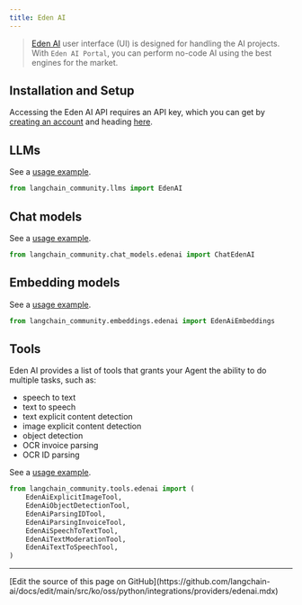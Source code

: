 ```yaml
---
title: Eden AI
---
```


>[Eden AI](https://docs.edenai.co/docs/getting-started-with-eden-ai) user interface (UI)
> is designed for handling the AI projects. With `Eden AI Portal`,
> you can perform no-code AI using the best engines for the market.


## Installation and Setup

Accessing the Eden AI API requires an API key, which you can get by
[creating an account](https://app.edenai.run/user/register) and
heading [here](https://app.edenai.run/admin/account/settings).

## LLMs

See a [usage example](/oss/python/integrations/llms/edenai).

```python
from langchain_community.llms import EdenAI

```

## Chat models

See a [usage example](/oss/python/integrations/chat/edenai).

```python
from langchain_community.chat_models.edenai import ChatEdenAI
```

## Embedding models

See a [usage example](/oss/python/integrations/text_embedding/edenai).

```python
from langchain_community.embeddings.edenai import EdenAiEmbeddings
```

## Tools

Eden AI provides a list of tools that grants your Agent the ability to do multiple tasks, such as:
* speech to text
* text to speech
* text explicit content detection
* image explicit content detection
* object detection
* OCR invoice parsing
* OCR ID parsing

See a [usage example](/oss/python/integrations/tools/edenai_tools).

```python
from langchain_community.tools.edenai import (
    EdenAiExplicitImageTool,
    EdenAiObjectDetectionTool,
    EdenAiParsingIDTool,
    EdenAiParsingInvoiceTool,
    EdenAiSpeechToTextTool,
    EdenAiTextModerationTool,
    EdenAiTextToSpeechTool,
)
```

---

<Callout icon="pen-to-square" iconType="regular">
  [Edit the source of this page on GitHub](https://github.com/langchain-ai/docs/edit/main/src/ko/oss/python/integrations/providers/edenai.mdx)
</Callout>
